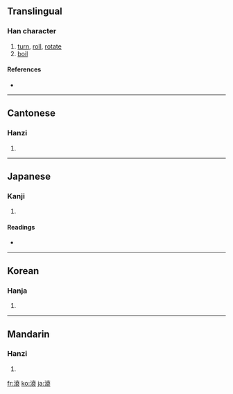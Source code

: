 {{see|滚}}
==Translingual==

===Han character===
{{Han char|rn=85|rad=水|as=11|sn=14|four=3013<sub>2</sub>|canj=水卜金女 (EYCV)}}

# [[turn]], [[roll]], [[rotate]]
# [[boil]]

====References====
* {{Han ref|kx=0644.170|dkj=18098|dj=1052.020|hdz=31705.040|uh=6EFE|ud=28414|bh=BA75|bd=47733}}

----

==Cantonese==

===Hanzi===
{{yue-hanzi|jyut=|y=gwan2, kwan2}}

# {{defn|Cantonese}}

----

==Japanese==

===Kanji===
{{ja-kanji|grade=|rs=水11}}

# {{defn|Japanese}}

====Readings====
* {{ja-readings|on=[[こん]] (kon)|kun=[[たぎる]] (tagiru)}}

----

==Korean==

===Hanja===
{{ko-hanja|hangeul=곤|eumhun=|rv=gon|mr=kon|y=kon}}

# {{defn|Korean}}

----

==Mandarin==

===Hanzi===
{{cmn-hanzi|sim=滚|pin=[[gǔn]] ([[gun3]]), [[mèn]] ([[men4]])|wg=kun<sup>3</sup>, men<sup>4</sup>}}

# {{defn|Mandarin}}

[[fr:滾]]
[[ko:滾]]
[[ja:滾]]